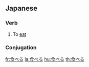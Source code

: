 ==Japanese==
===Verb===
{{t2verb|たべる|taberu}}
#To [[eat]]
===Conjugation===
{{ja-ichi|食べ|たべ|tabe}}

[[fr:食べる]]
[[la:食べる]]
[[hu:食べる]]
[[th:食べる]]